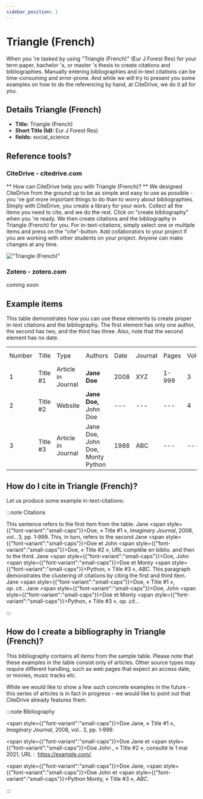 ```yaml
---
sidebar_position: 1
---
```


# Triangle (French)

When you 're tasked by using "Triangle (French)" (Eur J Forest Res) for your term paper, bachelor 's, or master 's thesis to create citations and bibliographies.
Manually entering bibliographies and in-text citations can be time-consuming and error-prone. And while we will try to present you some examples on how to do the referencing by hand, at CiteDrive, we do it all for you.

## Details  Triangle (French)
* **Title:** Triangle (French)
* **Short Title (Id):** Eur J Forest Res)
* **fields:** social_science

## Reference tools?
### CiteDrive - citedrive.com
** How can CiteDrive help you with Triangle (French)? **
We designed CiteDrive from the ground up to be as simple and easy to use as possible - you 've got more important things to do than to worry about bibliographies. Simply with CiteDrive, you create a library for your work. Collect all the items you need to cite, and we do the rest. Click on "create bibliography" when you 're ready. We then create citations and the bibliography in Triangle (French) for you. For in-text-citations, simply select one or multiple items and press on the "cite"-button. Add collaborators to your project if you are working with other students on your project. Anyone can make changes at any time.


!["Triangle (French)"](images/triangle-french.svg "Choose Triangle (French) in the CiteDrive App")

### Zotero - zotero.com

coming soon

## Example items

This table demonstrates how you can use these elements to create proper in-text citations and the bibliography. The first element has only one author, the second has two, and the third has three. Also, note that the second element has no date.


<table>
  <tr>
   <td>Number
   </td>
   <td>Title
   </td>
   <td>Type
   </td>
   <td>Authors
   </td>
   <td>Date
   </td>
   <td>Journal
   </td>
   <td>Pages
   </td>
   <td>Volume
   </td>
   <td>Issue
   </td>
   <td>Access Date
   </td>
  </tr>
  <tr>
   <td>1
   </td>
   <td>Title #1
   </td>
   <td>Article in Journal
   </td>
   <td><strong>Jane Doe</strong>
   </td>
   <td>2008
   </td>
   <td>XYZ
   </td>
   <td>1-999
   </td>
   <td>3
   </td>
   <td>2
   </td>
   <td>--
   </td>
  </tr>
  <tr>
   <td>
2
   </td>
   <td>Title #2
   </td>
   <td>Website
   </td>
   <td><strong>Jane Doe, </strong>John Doe
   </td>
   <td>---
   </td>
   <td>---
   </td>
   <td>---
   </td>
   <td>4
   </td>
   <td>---
   </td>
   <td>2020-05-01
   </td>
  </tr>
  <tr>
   <td>3
   </td>
   <td>Title #3
   </td>
   <td>Article in Journal
   </td>
   <td>Jane Doe, John Doe, Monty Python
   </td>
   <td>1988
   </td>
   <td>ABC
   </td>
   <td>---
   </td>
   <td>---
   </td>
   <td>16
   </td>
   <td>---
   </td>
  </tr>
</table>



## How do I cite in  Triangle (French)?

Let us produce some example in-text-citations:

:::note Citations


This sentence refers to the first item from the table. Jane <span style={{"font-variant":"small-caps"}}>Doe</span>, « Title #1 », <i>Imaginary Journal</i>, 2008, vol.. 3, pp. 1‑999. This, in turn, refers to the second Jane <span style={{"font-variant":"small-caps"}}>Doe</span> et John  <span style={{"font-variant":"small-caps"}}>Doe</span>, « Title #2 », URL complète en biblio.
and then to the third.  Jane <span style={{"font-variant":"small-caps"}}>Doe</span>, John <span style={{"font-variant":"small-caps"}}>Doe</span> et Monty <span style={{"font-variant":"small-caps"}}>Python</span>, « Title #3 », <i>ABC</i>.
This paragraph demonstrates the clustering of citations by citing the first and third item. Jane <span style={{"font-variant":"small-caps"}}>Doe</span>, « Title #1 », <i>op. cit.</i>. Jane <span style={{"font-variant":"small-caps"}}>Doe</span>, John <span style={{"font-variant":"small-caps"}}>Doe</span> et Monty <span style={{"font-variant":"small-caps"}}>Python</span>, « Title #3 », <i>op. cit.</i>..

:::

## How do I create a bibliography in Triangle (French)?

This bibliography contains all items from the sample table. Please note that these examples in the table consist only of articles. Other source types may require different handling, such as web pages that expect an access date, or movies, music tracks etc.

While we would like to show a few such concrete examples in the future - this series of articles is in fact in progress - we would like to point out that CiteDrive already features them.

:::note Bibliography

<span style={{"font-variant":"small-caps"}}>Doe</span> Jane, « Title #1 », <i>Imaginary Journal</i>, 2008, vol.. 3, pp. 1‑999.

<span style={{"font-variant":"small-caps"}}>Doe</span> Jane et <span style={{"font-variant":"small-caps"}}>Doe</span> John , « Title #2 », consulté le 1 mai 2021,  URL :  https://example.com/.

<span style={{"font-variant":"small-caps"}}>Doe</span> Jane, <span style={{"font-variant":"small-caps"}}>Doe</span> John et <span style={{"font-variant":"small-caps"}}>Python</span> Monty, « Title #3 », <i>ABC</i>.



:::


        